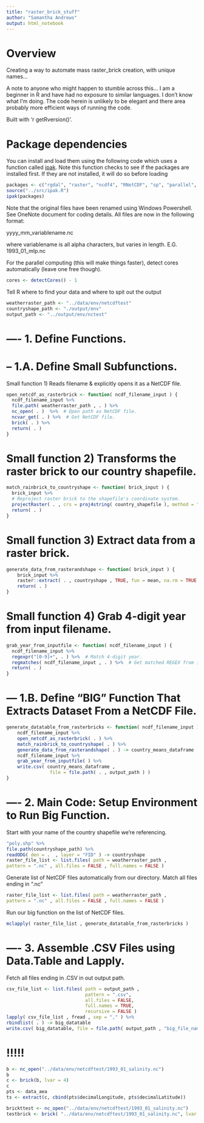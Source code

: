 ```yaml
---
title: "raster_brick_stuff"
author: "Samantha Andrews"
output: html_notebook
---
```


# Overview
Creating a way to automate mass raster_brick creation, with unique names...


A note to anyone who might happen to stumble across this... I am a beginner in R and have had no exposure to similar languages. I don't know what I'm doing. The code herein is unlikely to be elegant and there area probably more efficient ways of running the code.

Built with 'r getRversion()'.

# Package dependencies
You can install and load them using the following code which uses a function called [ipak](https://gist.github.com/stevenworthington/3178163). 
Note this function checks to see if the packages are installed first. If they are not installed, it will do so before loading
```r
packages <- c("rgdal", "raster", "ncdf4", "RNetCDF", "sp", "parallel", "magrittr", "data.table") 
source("../src/ipak.R")
ipak(packages)
```

Note that the original files have been renamed using Windows Powershell. See OneNote document for coding details. All files are now in the following format:

yyyy_mm_variablename.nc 

where variablename is all alpha characters, but varies in length. E.G. 1993_01_mlp.nc

For the parallel computing (this will make things faster), detect cores automatically (leave one free though).
```r
cores <- detectCores() - 1
```


Tell R where to find your data and where to spit out the output
```r
weatherraster_path <- "../data/env/netcdftest"
countryshape_path <- "./output/env"
output_path <- "../output/env/nctest"
```

# ---- 1. Define Functions.

# -- 1.A. Define Small Subfunctions.

Small function 1) Reads filename & explicitly opens it as a NetCDF file.
```r
open_netcdf_as_rasterbrick <- function( ncdf_filename_input ) {
  ncdf_filename_input %>%
  file.path( weatherraster_path , . ) %>%
  nc_open( . )  %>%  # Open path as NetCDF file.
  ncvar_get( . ) %>%  # Get NetCDF file.
  brick( . ) %>%
  return( . )
}
```

# Small function 2) Transforms the raster brick to our country shapefile.
```r
match_rainbrick_to_countryshape <- function( brick_input ) {
  brick_input %>%
  # Reproject raster brick to the shapefile's coordinate system.
  projectRaster( . , crs = proj4string( country_shapefile ), method = "ngb" ) %>%
  return( . )
}
```


# Small function 3) Extract data from a raster brick.
```r
generate_data_from_rasterandshape <- function( brick_input ) {
	brick_input %>%
    raster::extract( . , countryshape , TRUE, fun = mean, na.rm = TRUE  )
    return( . )
}
```

# Small function 4) Grab 4-digit year from input filename.
```r
grab_year_from_inputfile <- function( ncdf_filename_input ) {
  ncdf_filename_input %>%
  regexpr("[0-9]+", . ) %>%  # Match 4-digit year.
  regmatches( ncdf_filename_input , . ) %>%  # Get matched REGEX from input string.
  return( . )
}
```

# --- 1.B. Define "BIG" Function That Extracts Dataset From a NetCDF File.
```r
generate_datatable_from_rasterbricks <- function( ncdf_filename_input ) {
	ncdf_filename_input %>%
	open_netcdf_as_rasterbrick( . ) %>%
	match_rainbrick_to_countryshape( . ) %>%
	generate_data_from_rasterandshape( . ) -> country_means_dataframe
	ncdf_filename_input %>%
	grab_year_from_inputfile( ) %>%
	write.csv( country_means_dataframe ,
				file = file.path( . , output_path ) )
}
```

# ---- 2. Main Code: Setup Environment to Run Big Function.

Start with your name of the country shapefile we're referencing.
```r
"poly.shp" %>%
file.path(countryshape_path) %>%
readODG( den = .  , layer = "FID" ) -> countryshape
raster_file_list <- list.files( path = weatherraster_path ,
pattern = ".nc" , all.files = FALSE , full.names = FALSE )
```

Generate list of NetCDF files automatically from our directory.
Match all files ending in ".nc"
```r
raster_file_list <- list.files( path = weatherraster_path ,
pattern = ".nc" , all.files = FALSE , full.names = FALSE )
```


Run our big function on the list of NetCDF files.
```r
mclapply( raster_file_list , generate_datatable_from_rasterbricks )
```

# ---- 3. Assemble .CSV Files using Data.Table and Lapply.

Fetch all files ending in .CSV in out output path.
```r
csv_file_list <- list.files( path = output_path ,
                             pattern = ".csv",
                             all.files = FALSE,
                             full.names = TRUE,
                             recursive = FALSE )
lapply( csv_file_list , fread , sep = "," ) %>%
rbindlist( . ) -> big_datatable
write.csv( big_datatable, file = file.path( output_path , "big_file_name.csv") )
```


# !!!!!

```r
b <- nc_open("../data/env/netcdftest/1993_01_salinity.nc")
b
c <- brick(b, lvar = 4)
c
pts <- data_aea
ts <- extract(c, cbind(pts$decimalLongitude, pts$decimalLatitude))
```


```r
brickttest <- nc_open("../data/env/netcdftest/1993_01_salinity.nc")
testbrick <- brick( "../data/env/netcdftest/1993_01_salinity.nc", lvar = 4)


```

